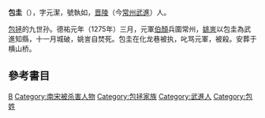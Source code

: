 '''包圭'''（{{bd|1226年||1275年||B}}），字元潔，號執如，[[晋陵|晋陵]]（今[[常州|常州]][[武進|武進]]）人。

[[包拯|包拯]]的九世孙。德祐元年（1275年）三月，元軍[[伯顏|伯顏]]兵圍常州，[[姚訔|姚訔]]以包圭為武進知縣，十一月城破，姚訔自焚死。包圭在化龙巷被执，叱骂元軍，被殺。安葬于横山桥。

==參考書目==


{{宋朝人物小作品}}
[[Category:南宋知县|B]]
[[Category:南宋被杀害人物|Category:南宋被杀害人物]]
[[Category:包拯家族|Category:包拯家族]]
[[Category:武進人|Category:武進人]]
[[Category:包姓|Category:包姓]]